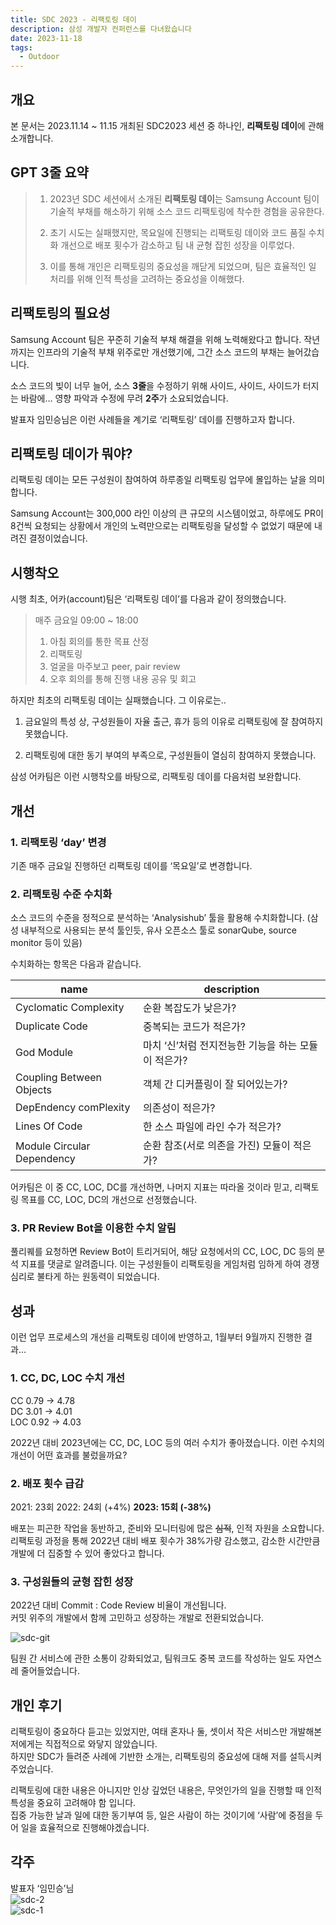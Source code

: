 ```yaml
---
title: SDC 2023 - 리팩토링 데이
description: 삼성 개발자 컨퍼런스를 다녀왔습니다
date: 2023-11-18
tags:
  - Outdoor
---
```


## 개요
본 문서는 2023.11.14 ~ 11.15 개최된 SDC2023 세션 중 하나인, **리팩토링 데이**에 관해 소개합니다.

## GPT 3줄 요약
> 1. 2023년 SDC 세션에서 소개된 **리팩토링 데이**는 Samsung Account 팀이 
기술적 부채를 해소하기 위해 소스 코드 리팩토링에 착수한 경험을 공유한다.
>
> 2. 초기 시도는 실패했지만, 목요일에 진행되는 리팩토링 데이와 
코드 품질 수치화 개선으로 배포 횟수가 감소하고 팀 내 균형 잡힌 성장을 이루었다.
>
> 3. 이를 통해 개인은 리팩토링의 중요성을 깨닫게 되었으며, 
팀은 효율적인 일 처리를 위해 인적 특성을 고려하는 중요성을 이해했다.

## 리팩토링의 필요성
Samsung Account 팀은 꾸준히 기술적 부채 해결을 위해 노력해왔다고 합니다.
작년까지는 인프라의 기술적 부채 위주로만 개선했기에, 그간 소스 코드의 부채는 늘어갔습니다.

소스 코드의 빚이 너무 늘어, 소스 **3줄**을 수정하기 위해 사이드, 사이드, 사이드가 터지는 바람에… 영향 파악과 수정에 무려 **2주**가 소요되었습니다.

발표자 임민승님은 이런 사례들을 계기로 ‘리팩토링’ 데이를 진행하고자 합니다.

## 리팩토링 데이가 뭐야?
리팩토링 데이는 모든 구성원이 참여하여 하루종일 리팩토링 업무에 몰입하는 날을 의미합니다. 

Samsung Account는 300,000 라인 이상의 큰 규모의 시스템이었고, 하루에도 PR이 8건씩 요청되는 상황에서 개인의 노력만으로는 리팩토링을 달성할 수 없었기 때문에 내려진 결정이었습니다.

## 시행착오
시행 최초, 어카(account)팀은 ‘리팩토링 데이’를 다음과 같이 정의했습니다.

> 매주 금요일 09:00 ~ 18:00  
> 1. 아침 회의를 통한 목표 산정
> 2. 리팩토링
> 3. 얼굴을 마주보고 peer, pair review
> 4. 오후 회의를 통해 진행 내용 공유 및 회고

하지만 최초의 리팩토링 데이는 실패했습니다. 그 이유로는..

1. 금요일의 특성 상, 구성원들이 자율 출근, 휴가 등의 이유로 리팩토링에 잘 참여하지 못했습니다.

2. 리팩토링에 대한 동기 부여의 부족으로, 구성원들이 열심히 참여하지 못했습니다.

삼성 어카팀은 이런 시행착오를 바탕으로, 리팩토링 데이를 다음처럼 보완합니다.

## 개선

### 1. 리팩토링 ‘day’ 변경
기존 매주 금요일 진행하던 리팩토링 데이를 ‘목요일’로 변경합니다.

### 2. 리팩토링 수준 수치화
소스 코드의 수준을 정적으로 분석하는 ‘Analysishub’ 툴을 활용해 수치화합니다.
(삼성 내부적으로 사용되는 분석 툴인듯, 유사 오픈소스 툴로 sonarQube, source monitor 등이 있음)

수치화하는 항목은 다음과 같습니다.

| name | description |
| --- | --- |
| Cyclomatic Complexity | 순환 복잡도가 낮은가? |
| Duplicate Code | 중복되는 코드가 적은가? |
| God Module | 마치 ‘신’처럼 전지전능한 기능을 하는 모듈이 적은가? |
| Coupling Between Objects | 객체 간 디커플링이 잘 되어있는가? |
| DepEndency comPlexity | 의존성이 적은가? |
| Lines Of Code | 한 소스 파일에 라인 수가 적은가? |
| Module Circular Dependency | 순환 참조(서로 의존을 가진) 모듈이 적은가? |

어카팀은 이 중 CC, LOC, DC를 개선하면, 나머지 지표는 따라올 것이라 믿고,
리팩토링 목표를 CC, LOC, DC의 개선으로 선정했습니다.

### 3. PR Review Bot을 이용한 수치 알림
풀리퀘를 요청하면 Review Bot이 트리거되어, 해당 요청에서의 CC, LOC, DC 등의 분석 지표를 댓글로 알려줍니다.
이는 구성원들이 리팩토링을 게임처럼 임하게 하여 경쟁 심리로 불타게 하는 원동력이 되었습니다.

## 성과
이런 업무 프로세스의 개선을 리팩토링 데이에 반영하고, 1월부터 9월까지 진행한 결과…

### 1. CC, DC, LOC 수치 개선
CC     0.79 → 4.78  
DC     3.01 → 4.01  
LOC   0.92 → 4.03  

2022년 대비 2023년에는 CC, DC, LOC 등의 여러 수치가 좋아졌습니다.
이런 수치의 개선이 어떤 효과를 불렀을까요?

### 2. 배포 횟수 급감
2021: 23회
2022: 24회 (+4%)
**2023: 15회 (-38%)**

배포는 피곤한 작업을 동반하고, 준비와 모니터링에 많은 ~~심적~~, 인적 자원을 소요합니다.
리팩토링 과정을 통해 2022년 대비 배포 횟수가 38%가량 감소했고, 감소한 시간만큼 개발에 더 집중할 수 있어 좋았다고 합니다.

### 3. 구성원들의 균형 잡힌 성장
2022년 대비 Commit : Code Review 비율이 개선됩니다.  
커밋 위주의 개발에서 함께 고민하고 성장하는 개발로 전환되었습니다.

![sdc-git](/images/sdc2023/sdc-git.png)

팀원 간 서비스에 관한 소통이 강화되었고, 팀워크도 중복 코드를 작성하는 일도 자연스레 줄어들었습니다.

## 개인 후기
리팩토링이 중요하다 듣고는 있었지만, 여태 혼자나 둘, 셋이서 작은 서비스만 개발해본 저에게는 직접적으로 와닿지 않았습니다.  
하지만 SDC가 들려준 사례에 기반한 소개는, 리팩토링의 중요성에 대해 저를 설득시켜주었습니다.

리팩토링에 대한 내용은 아니지만 인상 깊었던 내용은, 무엇인가의 일을 진행할 때 인적 특성을 중요히 고려해야 함 입니다.  
집중 가능한 날과 일에 대한 동기부여 등, 일은 사람이 하는 것이기에 ‘사람’에 중점을 두어 일을 효율적으로 진행해야겠습니다.  

## 각주
발표자 ‘임민승’님  
![sdc-2](/images/sdc2023/sdc-2.jpg)  
![sdc-1](/images/sdc2023/sdc-1.jpg)  